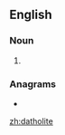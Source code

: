 ==English==

===Noun===
{{en-noun}}

# {{alternative spelling of|datolite|lang=en}}

===Anagrams===
* {{l|en|thiolated}}

[[zh:datholite]]